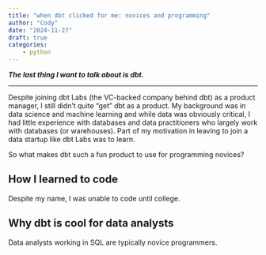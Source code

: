 ```yaml
---
title: "when dbt clicked for me: novices and programming"
author: "Cody"
date: "2024-11-27"
draft: true
categories: 
    - python
---
```


***The last thing I want to talk about is dbt.***

---

Despite joining dbt Labs (the VC-backed company behind dbt) as a product manager, I still didn't quite "get" dbt as a product. My background was in data science and machine learning and while data was obviously critical, I had little experience with databases and data practitioners who largely work with databases (or warehouses). Part of my motivation in leaving to join a data startup like dbt Labs was to learn.

So what makes dbt such a fun product to use for programming novices?

## How I learned to code

Despite my name, I was unable to code until college.

## Why dbt is cool for data analysts

Data analysts working in SQL are typically novice programmers.
